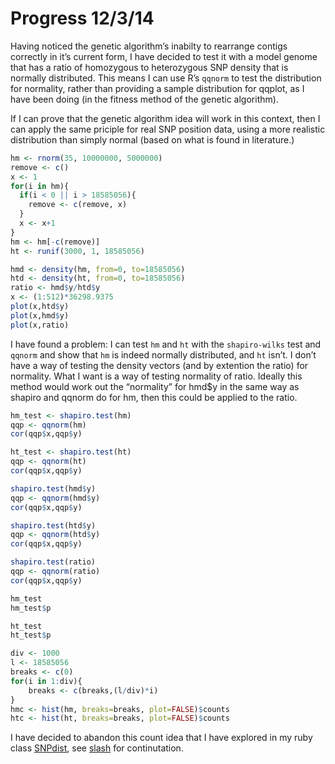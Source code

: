 Progress 12/3/14
========================================================

Having noticed the genetic algorithm's inabilty to rearrange contigs correctly in it's current form, I have decided to test it with a model genome that has a ratio of homozygous to heterozygous SNP density that is normally distributed. This means I can use R's `qqnorm` to test the distribution for normality, rather than providing a sample distribution for qqplot, as I have been doing (in the fitness method of the genetic algorithm).

If I can prove that the genetic algorithm idea will work in this context, then I can apply the same priciple for real SNP position data, using a more realistic distribution than simply normal (based on what is found in literature.)

```r
hm <- rnorm(35, 10000000, 5000000)
remove <- c()
x <- 1
for(i in hm){
  if(i < 0 || i > 18585056){
    remove <- c(remove, x)
  }
  x <- x+1
}
hm <- hm[-c(remove)]
ht <- runif(3000, 1, 18585056)

hmd <- density(hm, from=0, to=18585056)
htd <- density(ht, from=0, to=18585056)
ratio <- hmd$y/htd$y
x <- (1:512)*36298.9375
plot(x,htd$y)
plot(x,hmd$y)
plot(x,ratio)

```

I have found a problem: I can test `hm` and `ht` with the `shapiro-wilks` test and `qqnorm` and show that `hm` is indeed normally distributed, and `ht` isn't. I don't have a way of testing the density vectors (and by extention the ratio) for normality. What I want is a way of testing normality of ratio. Ideally this method would work out the "normality" for hmd$y in the same way as shapiro and qqnorm do for hm, then this could be applied to the ratio.

```r
hm_test <- shapiro.test(hm)
qqp <- qqnorm(hm)
cor(qqp$x,qqp$y)

ht_test <- shapiro.test(ht)
qqp <- qqnorm(ht)
cor(qqp$x,qqp$y)

shapiro.test(hmd$y)
qqp <- qqnorm(hmd$y)
cor(qqp$x,qqp$y)

shapiro.test(htd$y)
qqp <- qqnorm(htd$y)
cor(qqp$x,qqp$y)

shapiro.test(ratio)
qqp <- qqnorm(ratio)
cor(qqp$x,qqp$y)

hm_test
hm_test$p

ht_test
ht_test$p

```

```r
div <- 1000
l <- 18585056
breaks <- c(0)
for(i in 1:div){
	breaks <- c(breaks,(l/div)*i)
}
hmc <- hist(hm, breaks=breaks, plot=FALSE)$counts
htc <- hist(ht, breaks=breaks, plot=FALSE)$counts

```

I have decided to abandon this count idea that I have explored in my ruby class [SNPdist](https://github.com/edwardchalstrey1/fragmented_genome_with_snps/blob/normal/lib/snp_dist.rb), see [slash](https://github.com/edwardchalstrey1/fragmented_genome_with_snps/blob/normal/Progress/Slash.md) for continutation.